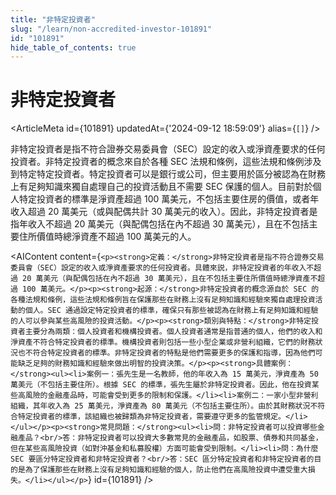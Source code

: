 ```yaml
---
title: "非特定投資者"
slug: "/learn/non-accredited-investor-101891"
id: "101891"
hide_table_of_contents: true
---
```



# 非特定投資者

<ArticleMeta id={101891} updatedAt={'2024-09-12 18:59:09'} alias={`[]`} />
<div className='border-solid border-b border-t-0 my-4 border-[var(--ifm-color-gray-300)]' />

非特定投資者是指不符合證券交易委員會（SEC）設定的收入或淨資產要求的任何投資者。非特定投資者的概念來自於各種 SEC 法規和條例，這些法規和條例涉及到特定特定投資者。特定投資者可以是銀行或公司，但主要用於區分被認為在財務上有足夠知識來獨自處理自己的投資活動且不需要 SEC 保護的個人。目前對於個人特定投資者的標準是淨資產超過 100 萬美元，不包括主要住房的價值，或者年收入超過 20 萬美元（或與配偶共計 30 萬美元的收入）。因此，非特定投資者是指年收入不超過 20 萬美元（與配偶包括在內不超過 30 萬美元），且在不包括主要住所價值時總淨資產不超過 100 萬美元的人。

<AIContent content={`<p><strong>定義：</strong>非特定投資者是指不符合證券交易委員會（SEC）設定的收入或淨資產要求的任何投資者。具體來説，非特定投資者的年收入不超過 20 萬美元（與配偶包括在內不超過 30 萬美元），且在不包括主要住所價值時總淨資產不超過 100 萬美元。</p><p><strong>起源：</strong>非特定投資者的概念源自於 SEC 的各種法規和條例，這些法規和條例旨在保護那些在財務上沒有足夠知識和經驗來獨自處理投資活動的個人。SEC 通過設定特定投資者的標準，確保只有那些被認為在財務上有足夠知識和經驗的人可以參與某些高風險的投資活動。</p><p><strong>類別與特點：</strong>非特定投資者主要分為兩類：個人投資者和機構投資者。個人投資者通常是指普通的個人，他們的收入和淨資產不符合特定投資者的標準。機構投資者則包括一些小型企業或非營利組織，它們的財務狀況也不符合特定投資者的標準。非特定投資者的特點是他們需要更多的保護和指導，因為他們可能缺乏足夠的財務知識和經驗來做出明智的投資決策。</p><p><strong>具體案例：</strong><ul><li>案例一：張先生是一名教師，他的年收入為 15 萬美元，淨資產為 50 萬美元（不包括主要住所）。根據 SEC 的標準，張先生屬於非特定投資者。因此，他在投資某些高風險的金融產品時，可能會受到更多的限制和保護。</li><li>案例二：一家小型非營利組織，其年收入為 25 萬美元，淨資產為 80 萬美元（不包括主要住所）。由於其財務狀況不符合特定投資者的標準，該組織也被歸類為非特定投資者，需要遵守更多的監管規定。</li></ul></p><p><strong>常見問題：</strong><ul><li>問：非特定投資者可以投資哪些金融產品？<br/>答：非特定投資者可以投資大多數常見的金融產品，如股票、債券和共同基金，但在某些高風險投資（如對沖基金和私募股權）方面可能會受到限制。</li><li>問：為什麼 SEC 要區分特定投資者和非特定投資者？<br/>答：SEC 區分特定投資者和非特定投資者的目的是為了保護那些在財務上沒有足夠知識和經驗的個人，防止他們在高風險投資中遭受重大損失。</li></ul></p>`} id={101891} />
